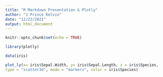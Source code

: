 ```yaml
---
title: "R Markdown Presentation & Plotly"
author: "J Prince Kelvin"
date: "12/22/2021"
output: html_document
---
```


```r
knitr::opts_chunk$set(echo = TRUE)
```


```r
library(plotly)
```

```r
data(iris)

plot_ly(x= iris$Sepal.Width, y= iris$Sepal.Length, z = iris$Species, 
type = "scatter3d", mode = "markers", color = iris$Species)
```